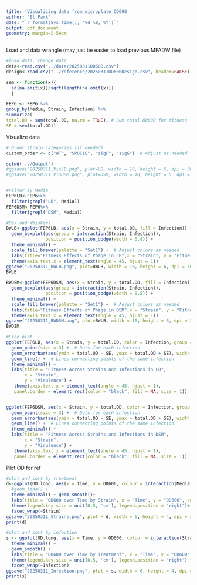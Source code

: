 ```yaml
---
title: 'Visualizing data from microplate OD600'
author: "El Park"
date: "`r format(Sys.time(), '%d %B, %Y')`"
output: pdf_document
geometry: margin=2.54cm
---
```



Load and data wrangle (may just be easier to load previous MFADW file)
```r
#load data, change date
data<-read.csv("../data/20250311OD600.csv")
design<-read.csv("../reference/20250311OD600Design.csv", header=FALSE)

sem <- function(x){
  sd(na.omit(x))/sqrt(length(na.omit(x))) 
  }

FEP6 <- FEP6 %>%
group_by(Media, Strain, Infection) %>%
summarize(
total.OD = sum(total.OD, na.rm = TRUE), # Sum total OD600 for fitness
SE = sem(total.OD))
```

Visualize data
```r
# Order strain categories (if needed)
custom_order <- c("WT", "SPOIIE", "sigF", "sigG")  # Adjust as needed

setwd('../Output')
#ggsave("20250311_VisLB.png", plot=LB, width = 10, height = 6, dpi = 300)
#ggsave("20250311_VisDSM.png", plot=DSM, width = 10, height = 6, dpi = 300)


#Filter by Media
FEP6LB<-FEP6%>%
  filter(grepl("LB", Media))
FEP6DSM<-FEP6%>%
  filter(grepl("DSM", Media))

#Box and Whiskers
BWLB<-ggplot(FEP6LB, aes(x = Strain, y = total.OD, fill = Infection)) +
  geom_boxplot(aes(group = interaction(Strain, Infection)), 
               position = position_dodge(width = 0.8)) +
  theme_minimal() +
  scale_fill_brewer(palette = "Set1") +  # Adjust colors as needed
  labs(title="Fitness Effects of Phage in LB",x = "Strain", y = "Fitness", fill = "Phage") +
  theme(axis.text.x = element_text(angle = 45, hjust = 1))
ggsave("20250311_BWLB.png", plot=BWLB, width = 10, height = 6, dpi = 300)
BWLB

BWDSM<-ggplot(FEP6DSM, aes(x = Strain, y = total.OD, fill = Infection)) +
  geom_boxplot(aes(group = interaction(Strain, Infection)), 
               position = position_dodge(width = 0.8)) +
  theme_minimal() +
  scale_fill_brewer(palette = "Set1") +  # Adjust colors as needed
  labs(title="Fitness Effects of Phage in DSM",x = "Strain", y = "Fitness", fill = "Phage") +
  theme(axis.text.x = element_text(angle = 45, hjust = 1))
ggsave("20250311_BWDSM.png", plot=BWLB, width = 10, height = 6, dpi = 300)
BWDSM

#Line plot
ggplot(FEP6LB, aes(x = Strain, y = total.OD, color = Infection, group = Infection)) +
  geom_point(size = 3) +  # Dots for each infection
  geom_errorbar(aes(ymin = total.OD - SE, ymax = total.OD + SE), width = 0.2) + # Standard error bars
  geom_line() +  # Lines connecting points of the same infection
  theme_minimal() +
  labs(title = "Fitness Across Strains and Infections in LB",
       x = "Strain",
       y = "Virulence") +
   theme(axis.text.x = element_text(angle = 45, hjust = 1),
   panel.border = element_rect(color = "black", fill = NA, size = 1))


ggplot(FEP6DSM, aes(x = Strain, y = total.OD, color = Infection, group = Infection)) +
  geom_point(size = 3) +  # Dots for each infection
  geom_errorbar(aes(ymin = total.OD - SE, ymax = total.OD + SE), width = 0.2) + # Standard error bars
  geom_line() +  # Lines connecting points of the same infection
  theme_minimal() +
  labs(title = "Fitness Across Strains and Infections in DSM",
       x = "Strain",
       y = "Virulence") +
   theme(axis.text.x = element_text(angle = 45, hjust = 1),
   panel.border = element_rect(color = "black", fill = NA, size = 1))


```

Plot OD for ref
```r
#plot and sort by treatment
d<-ggplot(OD.long, aes(x = Time, y = OD600, colour = interaction(Media, Infection))) +
  #geom_line() +
  theme_minimal() + geom_smooth()+
  labs(title = "OD600 over Time by Strain", x = "Time", y = "OD600", colour = "Media.Infection") +
  theme(legend.key.size = unit(0.5, 'cm'), legend.position = "right")+
  facet_wrap(~Strain)
ggsave("20250311_Strains.png", plot = d, width = 6, height = 4, dpi = 300)
print(d)

#plot and sort by infection
s <- ggplot(OD.long, aes(x = Time, y = OD600, colour = interaction(Strain, Media))) +
  theme_minimal() + 
  geom_smooth() +
  labs(title = "OD600 over Time by Treatment", x = "Time", y = "OD600", colour = "Strain") +
  theme(legend.key.size = unit(0.5, 'cm'), legend.position = "right") +
  facet_wrap(~Infection)
ggsave("20250311_Infection.png", plot = s, width = 6, height = 4, dpi = 300)
print(s)
```

